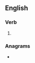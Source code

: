 ==English==

===Verb===
{{head|en|verb form}}

# {{present participle of|en|apprentice|nocat=1}}

===Anagrams===
* {{anagrams|en|a=acegiinnpprt|intercapping}}